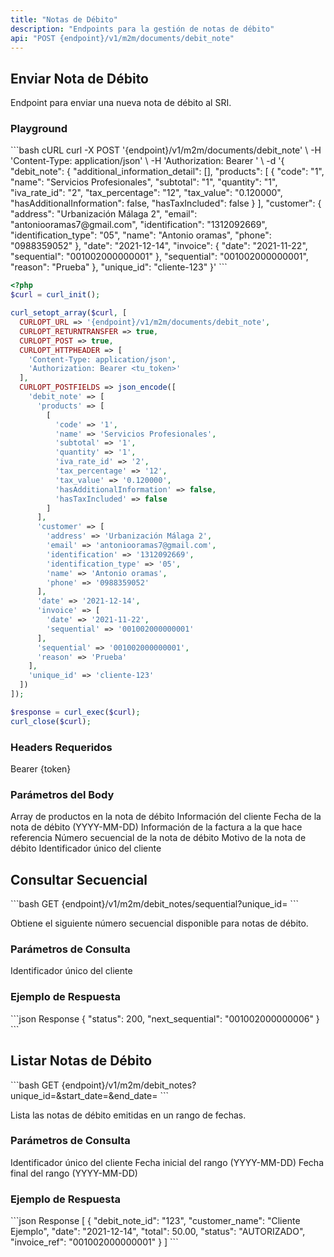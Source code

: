 ```yaml
---
title: "Notas de Débito"
description: "Endpoints para la gestión de notas de débito"
api: "POST {endpoint}/v1/m2m/documents/debit_note"
---
```


## Enviar Nota de Débito

Endpoint para enviar una nueva nota de débito al SRI.

### Playground

<RequestExample>
  ```bash cURL
  curl -X POST '{endpoint}/v1/m2m/documents/debit_note' \
    -H 'Content-Type: application/json' \
    -H 'Authorization: Bearer <tu_token>' \
    -d '{
      "debit_note": {
        "additional_information_detail": [],
        "products": [
          {
            "code": "1",
            "name": "Servicios Profesionales",
            "subtotal": "1",
            "quantity": "1",
            "iva_rate_id": "2",
            "tax_percentage": "12",
            "tax_value": "0.120000",
            "hasAdditionalInformation": false,
            "hasTaxIncluded": false
          }
        ],
        "customer": {
          "address": "Urbanización Málaga 2",
          "email": "antoniooramas7@gmail.com",
          "identification": "1312092669",
          "identification_type": "05",
          "name": "Antonio oramas",
          "phone": "0988359052"
        },
        "date": "2021-12-14",
        "invoice": {
          "date": "2021-11-22",
          "sequential": "001002000000001"
        },
        "sequential": "001002000000001",
        "reason": "Prueba"
      },
      "unique_id": "cliente-123"
    }'
  ```

```php PHP
<?php
$curl = curl_init();

curl_setopt_array($curl, [
  CURLOPT_URL => '{endpoint}/v1/m2m/documents/debit_note',
  CURLOPT_RETURNTRANSFER => true,
  CURLOPT_POST => true,
  CURLOPT_HTTPHEADER => [
    'Content-Type: application/json',
    'Authorization: Bearer <tu_token>'
  ],
  CURLOPT_POSTFIELDS => json_encode([
    'debit_note' => [
      'products' => [
        [
          'code' => '1',
          'name' => 'Servicios Profesionales',
          'subtotal' => '1',
          'quantity' => '1',
          'iva_rate_id' => '2',
          'tax_percentage' => '12',
          'tax_value' => '0.120000',
          'hasAdditionalInformation' => false,
          'hasTaxIncluded' => false
        ]
      ],
      'customer' => [
        'address' => 'Urbanización Málaga 2',
        'email' => 'antoniooramas7@gmail.com',
        'identification' => '1312092669',
        'identification_type' => '05',
        'name' => 'Antonio oramas',
        'phone' => '0988359052'
      ],
      'date' => '2021-12-14',
      'invoice' => [
        'date' => '2021-11-22',
        'sequential' => '001002000000001'
      ],
      'sequential' => '001002000000001',
      'reason' => 'Prueba'
    ],
    'unique_id' => 'cliente-123'
  ])
]);

$response = curl_exec($curl);
curl_close($curl);
```

</RequestExample>

### Headers Requeridos

<ParamField header="Authorization" type="string" required>
  Bearer {token}
</ParamField>

### Parámetros del Body

<ParamField body="debit_note" type="object" required>
  <Expandable title="properties">
    <ParamField body="products" type="array" required>
      Array de productos en la nota de débito
    </ParamField>
    <ParamField body="customer" type="object" required>
      Información del cliente
    </ParamField>
    <ParamField body="date" type="string" required>
      Fecha de la nota de débito (YYYY-MM-DD)
    </ParamField>
    <ParamField body="invoice" type="object" required>
      Información de la factura a la que hace referencia
    </ParamField>
    <ParamField body="sequential" type="string" required>
      Número secuencial de la nota de débito
    </ParamField>
    <ParamField body="reason" type="string" required>
      Motivo de la nota de débito
    </ParamField>
  </Expandable>
</ParamField>

<ParamField body="unique_id" type="string" required>
  Identificador único del cliente
</ParamField>

## Consultar Secuencial

<CodeGroup>
```bash
GET {endpoint}/v1/m2m/debit_notes/sequential?unique_id=<unique_id>
```
</CodeGroup>

Obtiene el siguiente número secuencial disponible para notas de débito.

### Parámetros de Consulta

<ParamField query="unique_id" type="string" required>
  Identificador único del cliente
</ParamField>

### Ejemplo de Respuesta

<ResponseExample>
```json Response
{
  "status": 200,
  "next_sequential": "001002000000006"
}
```
</ResponseExample>

## Listar Notas de Débito

<CodeGroup>
```bash
GET {endpoint}/v1/m2m/debit_notes?unique_id=<unique_id>&start_date=<fecha_inicio>&end_date=<fecha_fin>
```
</CodeGroup>

Lista las notas de débito emitidas en un rango de fechas.

### Parámetros de Consulta

<ParamField query="unique_id" type="string" required>
  Identificador único del cliente
</ParamField>

<ParamField query="start_date" type="string" required>
  Fecha inicial del rango (YYYY-MM-DD)
</ParamField>

<ParamField query="end_date" type="string" required>
  Fecha final del rango (YYYY-MM-DD)
</ParamField>

### Ejemplo de Respuesta

<ResponseExample>
```json Response
[
  {
    "debit_note_id": "123",
    "customer_name": "Cliente Ejemplo",
    "date": "2021-12-14",
    "total": 50.00,
    "status": "AUTORIZADO",
    "invoice_ref": "001002000000001"
  }
]
```
</ResponseExample>
